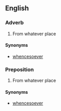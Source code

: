 ==English==

===Adverb===
{{en-adv|-}}

# From whatever place

====Synonyms====
*[[whencesoever]]

===Preposition===
{{en-prep}}

# {{rfv-sense}} From whatever place

====Synonyms====
*[[whencesoever]]